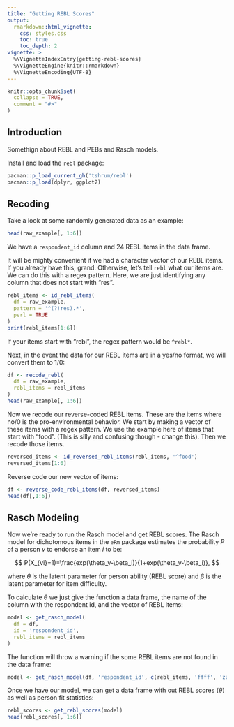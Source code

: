 ```yaml
---
title: "Getting REBL Scores"
output: 
  rmarkdown::html_vignette:
    css: styles.css
    toc: true
    toc_depth: 2
vignette: >
  %\VignetteIndexEntry{getting-rebl-scores}
  %\VignetteEngine{knitr::rmarkdown}
  %\VignetteEncoding{UTF-8}
---
```


```r
knitr::opts_chunk$set(
  collapse = TRUE,
  comment = "#>"
)
```

## Introduction

Somethign about REBL and PEBs and Rasch models.

Install and load the `rebl` package:

```r
pacman::p_load_current_gh('tshrum/rebl')
pacman::p_load(dplyr, ggplot2)
```

## Recoding

Take a look at some randomly generated data as an example:

```r
head(raw_example[, 1:6])
```

We have a `respondent_id` column and 24 REBL items in the data frame.

It will be mighty convenient if we had a character vector of our REBL items. If you already have this, grand. Otherwise, let's tell `rebl` what our items are. We can do this with a regex pattern. Here, we are just identifying any column that does not start with "res". 

```r
rebl_items <- id_rebl_items(
  df = raw_example, 
  pattern = '^(?!res).*', 
  perl = TRUE
)
print(rebl_items[1:6])
```

If your items start with "rebl", the regex pattern would be `^rebl*`. 

Next, in the event the data for our REBL items are in a yes/no format, we will convert them to 1/0:

```r
df <- recode_rebl(
  df = raw_example, 
  rebl_items = rebl_items
)
head(raw_example[, 1:6])
```

Now we recode our reverse-coded REBL items. These are the items where no/0 is the pro-environmental behavior. We start by making a vector of these items with a regex pattern. We use the example here of items that start with "food". (This is silly and confusing though - change this). Then we recode those items.

```r
reversed_items <- id_reversed_rebl_items(rebl_items, '^food')
reversed_items[1:6]
```

Reverse code our new vector of items:

```r
df <- reverse_code_rebl_items(df, reversed_items)
head(df[,1:6])
```

## Rasch Modeling

Now we're ready to run the Rasch model and get REBL scores. The Rasch model for dichotomous items in the `eRm` package estimates the probability $P$ of a person $v$ to endorse an item $i$ to be:

$$ 
P(X_{vi}=1)=\frac{exp(\theta_v-\beta_i)}{1+exp(\theta_v-\beta_i)},
$$

where $\theta$ is the latent parameter for person ability (REBL score) and $\beta$ is the latent parameter for item difficulty.

To calculate $\theta$ we just give the function a data frame, the name of the column with the respondent id, and the vector of REBL items:

```r
model <- get_rasch_model(
  df = df, 
  id = 'respondent_id', 
  rebl_items = rebl_items
)
```

The function will throw a warning if the some REBL items are not found in the data frame:

```r
model <- get_rasch_model(df, 'respondent_id', c(rebl_items, 'ffff', 'zzzz'))
```

Once we have our model, we can get a data frame with out REBL scores ($\theta$) as well as person fit statistics:

```r
rebl_scores <- get_rebl_scores(model)
head(rebl_scores[, 1:6])
```

